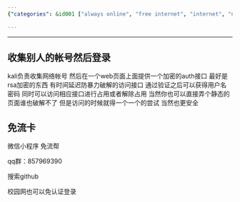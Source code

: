 ```yaml
---
{"categories": &id001 ["always online", "free internet", "internet", "network", "白嫖"], "category": "Security", "date": "2022-07-25 07:05:33", "description": "FreeFlow Help offers a secure way to stay connected using stolen credentials and RSA encryption. It collects network account details, provides an encrypted authentication interface, and employs a static page for enhanced security. The access control panel allows you to manage connections by occupying or releasing them, and it supports bypassing campus networks without requiring authentication.", "tags": *id001, "title": "免流帮 停机卡上网 持续上网"}

---
```


------

## 收集别人的帐号然后登录

kali负责收集网络帐号 然后在一个web页面上面提供一个加密的auth接口 最好是rsa加密的东西 有时间延迟防暴力破解的访问接口 通过验证之后可以获得用户名密码 同时可以访问相应接口进行占用或者解除占用 当然你也可以直接弄个静态的页面谁也破解不了 但是访问的时候就得一个一个的尝试 当然也更安全

## 免流卡

微信小程序 免流帮

qq群：857969390

搜索github

校园网也可以免认证登录

